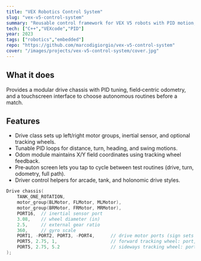 ```yaml
---
title: "VEX Robotics Control System"
slug: "vex-v5-control-system"
summary: "Reusable control framework for VEX V5 robots with PID motion, odometry, and a touchscreen auton selector."
tech: ["C++","VEXcode","PID"]
year: 2023
tags: ["robotics","embedded"]
repo: "https://github.com/marcodigiorgio/vex-v5-control-system"
cover: "/images/projects/vex-v5-control-system/cover.jpg"
---
```


## What it does

Provides a modular drive chassis with PID tuning, field‑centric odometry, and a touchscreen interface to choose autonomous routines before a match.

## Features

- Drive class sets up left/right motor groups, inertial sensor, and optional tracking wheels.
- Tunable PID loops for distance, turn, heading, and swing motions.
- Odom module maintains X/Y field coordinates using tracking wheel feedback.
- Pre‑auton screen lets you tap to cycle between test routines (drive, turn, odometry, full path).
- Driver control helpers for arcade, tank, and holonomic drive styles.

```cpp
Drive chassis(
    TANK_ONE_ROTATION,
    motor_group(BLMotor, FLMotor, MLMotor),
    motor_group(BRMotor, FRMotor, MRMotor),
    PORT16,  // inertial sensor port
    3.08,    // wheel diameter (in)
    2.5,     // external gear ratio
    360,     // gyro scale
    PORT1, -PORT2, PORT3, -PORT4,      // drive motor ports (sign sets direction)
    PORT5, 2.75, 1,                    // forward tracking wheel: port, diameter, offset
    PORT5, 2.75, 5.2                   // sideways tracking wheel: port, diameter, offset
);
```

